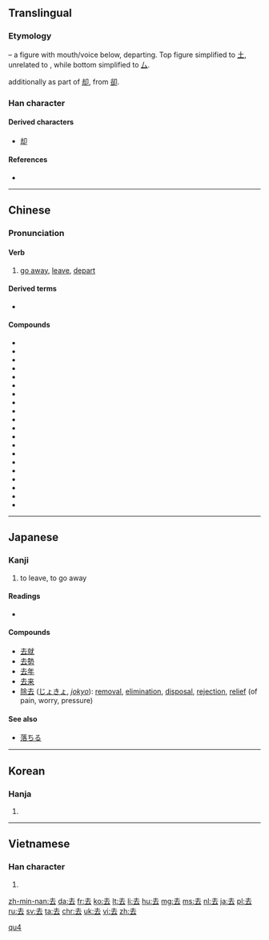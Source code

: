 ==Translingual==
{{stroke order|type=animate}}
===Etymology===
{{Han compound|大|t1=man|口|t2=mouth|ls=ic}} – a figure with mouth/voice below, departing. Top figure simplified to [[土]], unrelated to {{term|士||scholar, gentleman|sc=Hani}}, while bottom simplified to [[厶]].

{{Han simp|谷}} additionally as part of [[却]], from [[卻]].

===Han character===
{{Han char|rn=28|rad=厶|as=03|sn=5|four=4073<sub>1</sub>|canj=土戈 (GI)|ids=⿱[[土]][[厶]]}}

====Derived characters====
* [[却]]

====References====
* {{Han ref|kx=0164.100|dkj=03070|dj=0372.070|hdz=10384.080|uh=53BB|ud=21435|bh=A568|bd=42344}}

----

==Chinese==
{{zh-hanzi-box|[[去]]}}

===Pronunciation===
{{zh-pron
|m=qù
|c=heoi2
|h=pfs=hi
|mn=khì/khù
|w=2qi
|mc=y
|oc=y
|ma=y
|cat=v,a
}}

====Verb====
{{zh-verb}}

# [[go away]], [[leave]], [[depart]]

====Derived terms====
* {{zh-l|去年}}

====Compounds====
* {{l|zh|去病}}
* {{l|zh|去处|tr=qùchù}}
* {{l|zh|去粗取精}}
* {{l|zh|去掉}}
* {{l|zh|去根}}
* {{l|zh|去寒}}
* {{l|zh|去火}}
* {{l|zh|去留}}
* {{l|zh|去路|tr=qùlù}}
* {{l|zh|去你的|tr=qù nǐ de}}
* {{l|zh|去年|tr=qùnián}}
* {{l|zh|去任}}
* {{l|zh|去声}}
* {{l|zh|去世|tr=qùshì}}
* {{l|zh|去暑}}
* {{l|zh|去伪存真}}
* {{l|zh|去污}}
* {{l|zh|去向}}
* {{l|cmn|去杂去劣}}
* {{l|cmn|去职}}

[[Category:Beginning Mandarin|qu4]]

----

==Japanese==

===Kanji===
{{ja-kanji|grade=3|rs=厶03}}
# to leave, to go away

====Readings====
* {{ja-readings|on=[[きょ]] (kyo), [[こ]] (ko)|kun=[[さる]] (saru), [[いぬ]] (inu) }}

====Compounds====
* [[去就]]
* [[去勢]]
* [[去年]]
* [[去来]]
* [[除去]] ([[じょきょ]], ''[[jokyo]]''): [[removal]], [[elimination]], [[disposal]], [[rejection]], [[relief]] (of pain, worry, pressure)

====See also====
* [[落ちる]]

----

==Korean==

===Hanja===
{{ko-hanja|hangeul=거|rv=geo|mr=kŏ}}

# {{defn|lang=ko|sort=厶03}}

----

==Vietnamese==

===Han character===
{{vi-hantu|[[khứ]], [[khử]]|rs=厶03}}

# {{defn|lang=vi|sort=厶03}}

[[zh-min-nan:去]]
[[da:去]]
[[fr:去]]
[[ko:去]]
[[lt:去]]
[[li:去]]
[[hu:去]]
[[mg:去]]
[[ms:去]]
[[nl:去]]
[[ja:去]]
[[pl:去]]
[[ru:去]]
[[sv:去]]
[[ta:去]]
[[chr:去]]
[[uk:去]]
[[vi:去]]
[[zh:去]]